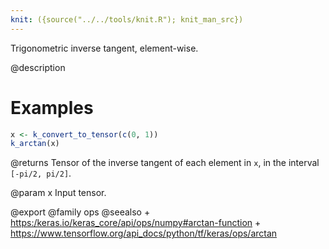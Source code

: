 ```yaml
---
knit: ({source("../../tools/knit.R"); knit_man_src})
---
```

Trigonometric inverse tangent, element-wise.

@description

# Examples
```r
x <- k_convert_to_tensor(c(0, 1))
k_arctan(x)
```

@returns
Tensor of the inverse tangent of each element in `x`, in the interval
`[-pi/2, pi/2]`.

@param x Input tensor.

@export
@family ops
@seealso
+ <https:/keras.io/keras_core/api/ops/numpy#arctan-function>
+ <https://www.tensorflow.org/api_docs/python/tf/keras/ops/arctan>
